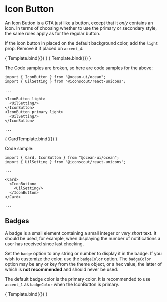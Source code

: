 
<Meta title="MDX/UI/Icon Button" component={IconButton} />


# Icon Button

An Icon Button is a CTA just like a button, except that it _only_ contains an icon. In terms of choosing whether to use the primary or secondary style, the same rules apply as for the regular button.

If the icon button in placed on the default background color, add the `light` prop. Remove it if placed on `accent_4`.

<Canvas>
  <Story name="Default" args={{ primary: false, light: true }}>
    { Template.bind({}) }
  </Story>
  <Story name="Primary" args={{ primary: true, light: true }}>
    { Template.bind({}) }
  </Story>
</Canvas>

<ArgsTable story="Default"/>

The Code samples are broken, so here are code samples for the above:
```tsx
import { IconButton } from "@ocean-ui/ocean";
import { UilSetting } from "@iconscout/react-unicons";

...

<IconButton light>
  <UilSetting/>
</IconButton>
<IconButton primary light>
  <UilSetting/>
</IconButton>

...
```

<Canvas>
  <Story name="On Card" args={{ primary: false, light: false }}>
    { CardTemplate.bind({}) }
  </Story>
</Canvas>

<ArgsTable story="On Card"/>

Code sample:
```tsx
import { Card, IconButton } from "@ocean-ui/ocean";
import { UilSetting } from "@iconscout/react-unicons";

...

<Card>
  <IconButton>
    <UilSetting/>
  </IconButton>
</Card>

...
```

## Badges
A badge is a small element containing a small integer or *very short* text. It should be used, for example, when displaying the number of notifications a user has received since last checking.

Set the `badge` option to any string or number to display it in the badge. If you wish to customize the color, use the `badgeColor` option. The `badgeColor` option may be any or key from the theme object, or a hex value, the latter of which is **not recommended** and should never be used.

The default badge color is the primary color. It is recommended to use `accent_1` as `badgeColor` when the IconButton is primary.

<Canvas>
  <Story name="Badge" args={{ primary: false, light: false, badge: 5, badgeColor: 'primary' }}>
    { Template.bind({}) }
  </Story>
</Canvas>

<ArgsTable story="Badge"/>